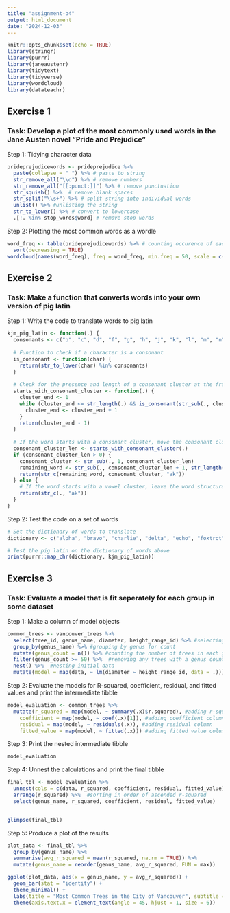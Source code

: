 ```yaml
---
title: "assignment-b4"
output: html_document
date: "2024-12-03"
---
```


```r
knitr::opts_chunk$set(echo = TRUE)
library(stringr)
library(purrr)
library(janeaustenr)
library(tidytext)
library(tidyverse)
library(wordcloud)
library(datateachr)
```

## Exercise 1

### Task: Develop a plot of the most commonly used words in the Jane Austen novel "Pride and Prejudice"

Step 1: Tidying character data

```r
prideprejudicewords <- prideprejudice %>% 
  paste(collapse = " ") %>% # paste to string
  str_remove_all("\\d") %>% # remove numbers 
  str_remove_all("[[:punct:]]") %>% # remove punctuation
  str_squish() %>%  # remove blank spaces
  str_split("\\s+") %>% # split string into individual words
  unlist() %>% #unlisting the string
  str_to_lower() %>% # convert to lowercase
  .[!. %in% stop_words$word] # remove stop words
```

Step 2: Plotting the most common words as a wordle

```r
word_freq <- table(prideprejudicewords) %>% # counting occurence of each word
  sort(decreasing = TRUE)
wordcloud(names(word_freq), freq = word_freq, min.freq = 50, scale = c(3, 1)) # plotting wordcloud based on frequency
```


## Exercise 2

### Task: Make a function that converts words into your own version of pig latin

Step 1: Write the code to translate words to pig latin

```r
kjm_pig_latin <- function(.) {
  consonants <- c("b", "c", "d", "f", "g", "h", "j", "k", "l", "m", "n", "p", "q", "r", "s", "t", "v", "w", "x", "y", "z")
  
  # Function to check if a character is a consonant
  is_consonant <- function(char) {
    return(str_to_lower(char) %in% consonants)
  }
  
  # Check for the presence and length of a consonant cluster at the front
  starts_with_consonant_cluster <- function(.) {
    cluster_end <- 1
    while (cluster_end <= str_length(.) && is_consonant(str_sub(., cluster_end, cluster_end))) {
      cluster_end <- cluster_end + 1
    }
    return(cluster_end - 1)
  }
  
  # If the word starts with a consonant cluster, move the consonant cluster to the end and append "ak"
  consonant_cluster_len <- starts_with_consonant_cluster(.)
  if (consonant_cluster_len > 0) {
    consonant_cluster <- str_sub(., 1, consonant_cluster_len)
    remaining_word <- str_sub(., consonant_cluster_len + 1, str_length(.))
    return(str_c(remaining_word, consonant_cluster, "ak"))
  } else {
    # If the word starts with a vowel cluster, leave the word structure and append "ak" to the end
    return(str_c(., "ak"))
  }
}

```

Step 2: Test the code on a set of words

```r
# Set the dictionary of words to translate
dictionary <- c("alpha", "bravo", "charlie", "delta", "echo", "foxtrot", "golf", "hotel", "india", "juliett", "kilo", "lima", "mike", "november", "oscar", "papa", "quebec", "romeo", "sierra", "tango", "uniform", "victor", "whiskey", "xray", "yankee", "yulu")

# Test the pig latin on the dictionary of words above
print(purrr::map_chr(dictionary, kjm_pig_latin))

```


## Exercise 3 

### Task: Evaluate a model that is fit seperately for each group in some dataset

Step 1: Make a column of model objects

```r
common_trees <- vancouver_trees %>%
  select(tree_id, genus_name, diameter, height_range_id) %>% #selecting columns that will be used
  group_by(genus_name) %>% #grouping by genus for count
  mutate(genus_count = n()) %>% #counting the number of trees in each genus
  filter(genus_count >= 50) %>%  #removing any trees with a genus count less than 50
  nest() %>%  #nesting initial data
  mutate(model = map(data, ~ lm(diameter ~ height_range_id, data = .))) #mapping linear regression model of diameter and height
```

Step 2: Evaluate the models for R-squared, coefficient, residual, and fitted values and print the intermediate tibble

```r
model_evaluation <- common_trees %>%
  mutate(r_squared = map(model, ~ summary(.x)$r.squared), #adding r-squared column
    coefficient = map(model, ~ coef(.x)[1]), #adding coefficient column
    residual = map(model, ~ residuals(.x)), #adding residual column
    fitted_value = map(model, ~ fitted(.x))) #adding fitted value column
```

Step 3: Print the nested intermediate tibble

```r
model_evaluation
```

Step 4: Unnest the calculations and print the final tibble

```r
final_tbl <- model_evaluation %>% 
  unnest(cols = c(data, r_squared, coefficient, residual, fitted_value)) %>% #unnesting columns
  arrange(r_squared) %>%  #sorting in order of ascended r-squared
  select(genus_name, r_squared, coefficient, residual, fitted_value)


glimpse(final_tbl)
```

Step 5: Produce a plot of the results

```r
plot_data <- final_tbl %>%
  group_by(genus_name) %>%
  summarise(avg_r_squared = mean(r_squared, na.rm = TRUE)) %>%
  mutate(genus_name = reorder(genus_name, avg_r_squared, FUN = max))

ggplot(plot_data, aes(x = genus_name, y = avg_r_squared)) +
  geom_bar(stat = "identity") +
  theme_minimal() +
  labs(title = "Most Common Trees in the City of Vancouver", subtitle = "Correlation between tree height and diameter", x = "Tree Genus", y = "R-squared Correlation") +
  theme(axis.text.x = element_text(angle = 45, hjust = 1, size = 6))


```
